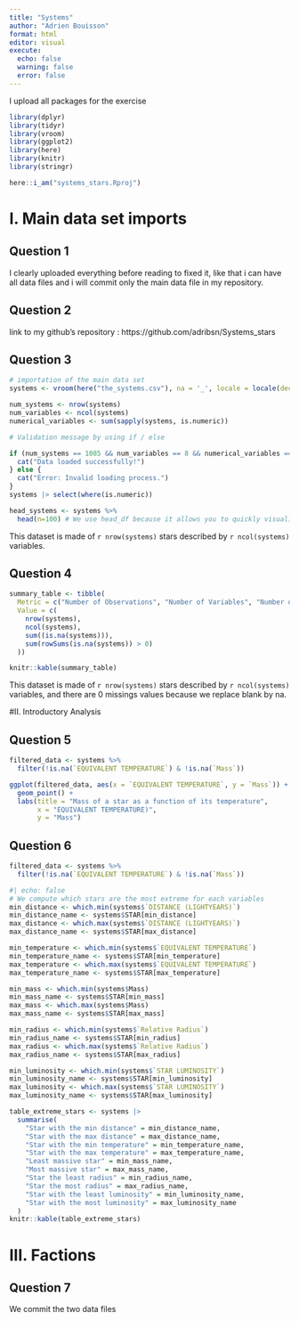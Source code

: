 ```yaml
---
title: "Systems"
author: "Adrien Bouisson"
format: html
editor: visual
execute: 
  echo: false
  warning: false
  error: false
---
```

I upload all packages for the exercise

```r
library(dplyr)
library(tidyr)
library(vroom)
library(ggplot2)
library(here)
library(knitr)
library(stringr)
```

```r
here::i_am("systems_stars.Rproj")
```
# I. Main data set imports 

## Question 1 

I clearly uploaded everything before reading to fixed it, like that i can have all data files and i will commit only the main data file in my repository. 

## Question 2 

link to my github's repository : https://github.com/adribsn/Systems_stars 

## Question 3 

```r
# importation of the main data set
systems <- vroom(here("the_systems.csv"), na = '_', locale = locale(decimal_mark=',')) 

num_systems <- nrow(systems)
num_variables <- ncol(systems)
numerical_variables <- sum(sapply(systems, is.numeric))

# Validation message by using if / else

if (num_systems == 1085 && num_variables == 8 && numerical_variables == 2) {
  cat("Data loaded successfully!")
} else {
  cat("Error: Invalid loading process.")
}
systems |> select(where(is.numeric))

head_systems <- systems %>%
  head(n=100) # We use head_df because it allows you to quickly visualize the first observations of a dataset.

```

This dataset is made of `r nrow(systems)` stars described by `r ncol(systems)` variables.

## Question 4 

```r
summary_table <- tibble(
  Metric = c("Number of Observations", "Number of Variables", "Number of Missing Values", "Observations with Missing Values"),
  Value = c(
    nrow(systems),
    ncol(systems),
    sum((is.na(systems))),
    sum(rowSums(is.na(systems)) > 0)
  ))

knitr::kable(summary_table)
```
This dataset is made of `r nrow(systems)` stars described by `r ncol(systems)` variables, and there are 0 missings values because we replace blank by na. 

#II. Introductory Analysis

## Question 5 

```r
filtered_data <- systems %>%
  filter(!is.na(`EQUIVALENT TEMPERATURE`) & !is.na(`Mass`))

ggplot(filtered_data, aes(x = `EQUIVALENT TEMPERATURE`, y = `Mass`)) +
  geom_point() +
  labs(title = "Mass of a star as a function of its temperature",
       x = "EQUIVALENT TEMPERATURE)",
       y = "Mass")
```

## Question 6 
```r
filtered_data <- systems %>%
  filter(!is.na(`EQUIVALENT TEMPERATURE`) & !is.na(`Mass`))

#| echo: false
# We compute which stars are the most extreme for each variables
min_distance <- which.min(systems$`DISTANCE (LIGHTYEARS)`)
min_distance_name <- systems$STAR[min_distance]
max_distance <- which.max(systems$`DISTANCE (LIGHTYEARS)`)
max_distance_name <- systems$STAR[max_distance]

min_temperature <- which.min(systems$`EQUIVALENT TEMPERATURE`)
min_temperature_name <- systems$STAR[min_temperature]
max_temperature <- which.max(systems$`EQUIVALENT TEMPERATURE`)
max_temperature_name <- systems$STAR[max_temperature]

min_mass <- which.min(systems$Mass)
min_mass_name <- systems$STAR[min_mass]
max_mass <- which.max(systems$Mass)
max_mass_name <- systems$STAR[max_mass]

min_radius <- which.min(systems$`Relative Radius`)
min_radius_name <- systems$STAR[min_radius]
max_radius <- which.max(systems$`Relative Radius`)
max_radius_name <- systems$STAR[max_radius]

min_luminosity <- which.min(systems$`STAR LUMINOSITY`)
min_luminosity_name <- systems$STAR[min_luminosity]
max_luminosity <- which.max(systems$`STAR LUMINOSITY`)
max_luminosity_name <- systems$STAR[max_luminosity]

table_extreme_stars <- systems |>
  summarise(
    "Star with the min distance" = min_distance_name,
    "Star with the max distance" = max_distance_name,
    "Star with the min temperature" = min_temperature_name,
    "Star with the max temperature" = max_temperature_name,
    "Least massive star" = min_mass_name,
    "Most massive star" = max_mass_name,
    "Star the least radius" = min_radius_name,
    "Star the most radius" = max_radius_name,
    "Star with the least luminosity" = min_luminosity_name,
    "Star with the most luminosity" = max_luminosity_name
  )
knitr::kable(table_extreme_stars)
```
# III. Factions 

## Question 7 

We commit the two data files 




